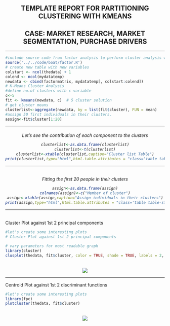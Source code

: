 <div class="container">
<center>
<h2>TEMPLATE REPORT FOR PARTITIONING CLUSTERING WITH KMEANS</h2>

<h2>CASE: MARKET RESEARCH, MARKET SEGMENTATION, PURCHASE DRIVERS</h2>

</center>
<hr>

<!--Proccess Parameters:

Please first edit the parameters in the chunk below.-->

```r
#include source code from factor analysis to perform cluster analysis with kmeans
source('../../code/boat/factor.R')
# create new table with new variables
colstart <- ncol(thedata) + 1
colend <- ncol(mydatatemp)
newdata <- cbind(factormatrix, mydatatemp[, colstart:colend])
# K-Means Cluster Analysis
#define no.of clusters with c variable
c<-5
fit <- kmeans(newdata, c)  # 5 cluster solution
# get cluster means
clusterlist<-aggregate(newdata, by = list(fit$cluster), FUN = mean)
#assign 50 first individuals in their clusters.
assign<-fit$cluster[1:20]
```
<hr>
<center><h6>Let's see the contribution of each component to the clusters<br>
```r
clusterlist<-as.data.frame(clusterlist)
clusterlist<-t(clusterlist)
clusterlist<-xtable(clusterlist,caption="Cluster list Table")
print(clusterlist,type="html",html.table.attributes = "class='table table-striped table-hover table-bordered'",caption.placement="top")

```
<hr>
</h6>
</center>

<center><h6>Fitting the first 20 people in their clusters<br>

```r
assign<-as.data.frame(assign)
colnames(assign)<-c("Member of cluster")
assign<-xtable(assign,caption="Assign individuals in their clusters")
print(assign,type="html",html.table.attributes = "class='table table-striped table-hover table-bordered',align='center'",caption.placement="top")

```
<hr>
</h6>
</center>Cluster Plot against 1st 2 principal components
```r
#let's create some interesting plots
# Cluster Plot against 1st 2 principal components

# vary parameters for most readable graph
library(cluster)
clusplot(thedata, fit$cluster, color = TRUE, shade = TRUE, labels = 2, lines = 0)
```
<br>
<center><img src='figure/plots.png'></center>

<hr>
</h6>
</center>Centroid Plot against 1st 2 discriminant functions
```r
#let's create some interesting plots
library(fpc)
plotcluster(thedata, fit$cluster)
```
<br>
<center><img src='figure/plots2.png'></center>

</div>